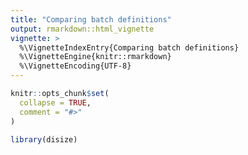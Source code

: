 ```yaml
---
title: "Comparing batch definitions"
output: rmarkdown::html_vignette
vignette: >
  %\VignetteIndexEntry{Comparing batch definitions}
  %\VignetteEngine{knitr::rmarkdown}
  %\VignetteEncoding{UTF-8}
---
```


```r
knitr::opts_chunk$set(
  collapse = TRUE,
  comment = "#>"
)
```

```r
library(disize)
```
